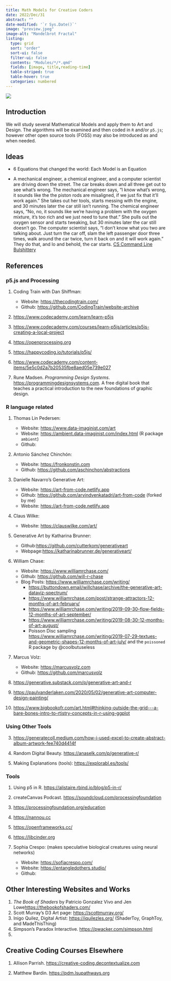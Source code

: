 ```yaml
---
title: Math Models for Creative Coders
date: 2022/Dec/31
abstract: ""
date-modified: '`r Sys.Date()`'
image: "preview.jpeg"
image-alt: "Mandelbrot Fractal"
listing: 
  type: grid
  sort: "order"
  sort-ui: false
  filter-ui: false
  contents: "Modules/*/*.qmd"
  fields: [image, title,reading-time]
  table-striped: true
  table-hover: true
  categories: numbered
---
```


![](preview.jpeg)

## Introduction

We will study several Mathematical Models and apply them to Art and Design. The algorithms will be examined and then coded in `R` and/or `p5.js`; however other open source tools (FOSS) may also be introduced as and when needed.

## Ideas

- 6 Equations that changed the world: Each Model is an Equation

- A mechanical engineer, a chemical engineer, and a computer scientist are driving down the street. The car breaks down and all three get out to see what’s wrong. The mechanical engineer says, “I know what’s wrong, it sounds like the the piston rods are misaligned, if we just fix that it’ll work again.” She takes out her tools, starts messing with the engine, and 30 minutes later the car still isn’t running. The chemical engineer says, “No, no, it sounds like we’re having a problem with the oxygen mixture, it’s too rich and we just need to tune that.” She pulls out the oxygen sensor and starts tweaking, but 30 minutes later the car still doesn’t go. The computer scientist says, “I don’t know what you two are talking about. Just turn the car off, slam the left passenger door three times, walk around the car twice, turn it back on and it will work again.” They do that, and lo and behold, the car starts.
[CS Command Line Bulshittery](https://medium.com/@eytanadar/on-the-value-of-command-line-bullshittery-94dc19ec8c61#.4qt0dd22r)



## References

### p5.js and Processing

1. Coding Train with Dan Shiffman: 
    - Website: <https://thecodingtrain.com/>
    - Github: <https://github.com/CodingTrain/website-archive>
    
1. <https://www.codecademy.com/learn/learn-p5js>

1. <https://www.codecademy.com/courses/learn-p5js/articles/p5js-creating-a-local-project>

1. <https://openprocessing.org>

1. <https://happycoding.io/tutorials/p5js/>

1. <https://www.codecademy.com/content-items/5e5c0d2a7b20535fbe8aed05e739e027>

1. Rune Madsen. *Programming Design Systems*. <https://programmingdesignsystems.com>. A free digital book that teaches a practical introduction to the new foundations of graphic design.

### R language related

1. Thomas Lin Pedersen:
    - Website: <https://www.data-imaginist.com/art>
    - Website: <https://ambient.data-imaginist.com/index.html> (R package `ambient`)
    - Github:
1. Antonio Sánchez Chinchón:
    - Website: <https://fronkonstin.com>
    - Github: <https://github.com/aschinchon/abstractions>
1. Danielle Navarro's Generative Art:
    - Website: <https://art-from-code.netlify.app>
    - Github: <https://github.com/arvindvenkatadri/art-from-code> (forked by me)
    - Website: <https://art-from-code.netlify.app>
1. Claus Wilke:
    - Website: <https://clauswilke.com/art/>
1. Generative Art by Katharina Brunner:
    - Github:<https://github.com/cutterkom/generativeart>
    - Webpage:<https://katharinabrunner.de/generativeart/>
1. William Chase:
    - Website: <https://www.williamrchase.com/>
    - Github: <https://github.com/will-r-chase>
    - Blog Posts: <https://www.williamrchase.com/writing/>
        - <https://buttondown.email/willchase/archive/the-generative-art-dataviz-spectrum/>
        - <https://www.williamrchase.com/post/strange-attractors-12-months-of-art-february/>
        - <https://www.williamrchase.com/writing/2019-09-30-flow-fields-12-months-of-art-september/>
        - <https://www.williamrchase.com/writing/2019-08-30-12-months-of-art-august/>
        - Poisson Disc sampling <https://www.williamrchase.com/writing/2019-07-29-textues-and-geometric-shapes-12-months-of-art-july/> and the `poissoned` R package by @coolbutuseless
        
1. Marcus Volz: 
    - Website: <https://marcusvolz.com>
    - Github: <https://github.com/marcusvolz>

2. <https://generative.substack.com/p/generative-art-and-r>

1. <https://paulvanderlaken.com/2020/05/02/generative-art-computer-design-painting/>

1. <https://www.bigbookofr.com/art.html#thinking-outside-the-grid---a-bare-bones-intro-to-rtistry-concepts-in-r-using-ggplot>

### Using Other Tools

3. <https://generatecoll.medium.com/how-i-used-excel-to-create-abstract-album-artwork-fee740d4414f>

1. Random Digital Beauty. <https://anaselk.com/p/generative-r/>


1. Making Explanations (tools): <https://explorabl.es/tools/>

### Tools

1. Using p5 in R. <https://alistaire.rbind.io/blog/p5-in-r/>

1. createCanvas Podcast. <https://soundcloud.com/processingfoundation> 

1. <https://processingfoundation.org/education>


4. <https://nannou.cc>

5. <https://openframeworks.cc/>

6. <https://libcinder.org>

1. Sophia Crespo: (makes speculative biological creatures using neural networks)
    - Website: <https://sofiacrespo.com/>
    - Website: <https://entangledothers.studio/>
    - Github:
    

## Other Interesting Websites and Works
1. *The Book of Shaders* by Patricio Gonzalez Vivo and Jen Lowe<https://thebookofshaders.com/>
1. Scott Murray's D3 Art page: <https://scottmurray.org/>
1. Inigo Quilez, Digital Artist: <https://iquilezles.org/> (ShaderToy, GraphToy, and MadeThisThing)
1. Simpson's Paradox Interactive. <https://pwacker.com/simpson.html>
1. 


## Creative Coding Courses Elsewhere

1. Allison Parrish. <https://creative-coding.decontextualize.com>

1. Matthew Bardin. <https://pdm.lsupathways.org>



